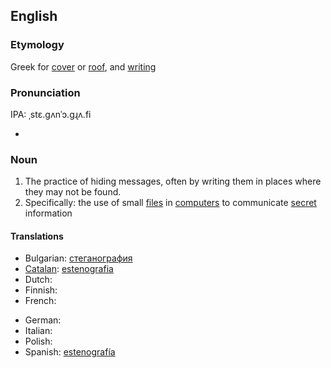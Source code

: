 {{wikipedia}}
==English==

===Etymology===
Greek for [[cover]] or [[roof]], and [[writing]]

===Pronunciation===
IPA: ˌstɛ.gʌnˈɔ.gɻʌ.fi
*{{audio|en-us-steganography.ogg|Audio (US)}}

===Noun===
{{en-noun|-}}

# The practice of hiding messages, often by writing them in places where they may not be found.
# Specifically: the use of small [[file]]s in [[computer]]s to communicate [[secret]] information

====Translations====
{{trans-top|steganography}}
* Bulgarian: [[стеганография]] {{f}}
* [[Catalan]]: [[estenografia]] {{f}}
* Dutch: {{t-|nl|steganografie|f}}
* Finnish: {{t-|fi|steganografia}}
* French: {{t+|fr|stéganographie|f}}
{{trans-mid}}
* German: {{t-|de|Steganographie|f}}
* Italian: {{t-|it|steganografia|f}}
* Polish: {{t|pl|steganografia|f}}
* Spanish: [[estenografía]] {{f}}
{{trans-bottom}}